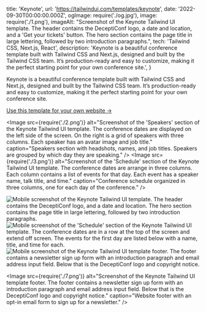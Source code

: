   title: 'Keynote',
  url: 'https://tailwindui.com/templates/keynote',
  date: '2022-09-30T00:00:00.000Z',
  ogImage: require('./og.jpg'),
  image: require('./1.png'),
  imageAlt: "Screenshot of the Keynote Tailwind UI template. The header contains the DeceptiConf logo, a date and location, and a 'Get your tickets' button. The hero section contains the page title in large lettering, followed by two introduction paragraphs.",
  tech: 'Tailwind CSS, Next.js, React',
  description: 'Keynote is a beautiful conference template built with Tailwind CSS and Next.js, designed and built by the Tailwind CSS team. It’s production-ready and easy to customize, making it the perfect starting point for your own conference site.',
}

<Intro title="A beautiful conference site template by the Tailwind CSS team.">

Keynote is a beautiful conference template built with Tailwind CSS and Next.js, designed and built by the Tailwind CSS team. It’s production-ready and easy to customize, making it the perfect starting point for your own conference site.

[Use this template for your own website &rarr;](https://tailwindui.com/templates/keynote)

</Intro>

<Image src={require('./2.png')} alt="Screenshot of the 'Speakers' section of the Keynote Tailwind UI template. The conference dates are displayed on the left side of the screen. On the right is a grid of speakers with three columns. Each speaker has an avatar image and job title." caption="Speakers section with headshots, names, and job titles. Speakers are grouped by which day they are speaking." />
<Image src={require('./3.png')} alt="Screenshot of the 'Schedule' section of the Keynote Tailwind UI template. The conference dates are arrange in three columns. Each column contains a list of events for that day. Each event has a speaker name, talk title, and time." caption="Conference schedule organized in three columns, one for each day of the conference." />

<Mobile caption="The Keynote template experience on mobile devices.">
  <Image src={require('./4.png')} alt="Mobile screenshot of the Keynote Tailwind UI template. The header contains the DeceptiConf logo, and a date and location. The hero section contains the page title in large lettering, followed by two introduction paragraphs." />
  <Image src={require('./5.png')} alt="Mobile screenshot of the 'Schedule' section of the Keynote Tailwind UI template. The conference dates are in a row at the top of the screen and extend off screen. The events for the first day are listed below with a name, title, and time for each." />
  <Image src={require('./6.png')} alt="Mobile screenshot of the Keynote Tailwind UI template footer. The footer contains a newsletter sign up form with an introduction paragraph and email address input field. Below that is the DeceptiConf logo and copyright notice." />
</Mobile>

<Image src={require('./7.png')} alt="Screenshot of the Keynote Tailwind UI template footer. The footer contains a newsletter sign up form with an introduction paragraph and email address input field. Below that is the DeceptiConf logo and copyright notice." caption="Website footer with an opt-in email form to sign up for a newsletter." />
